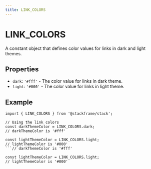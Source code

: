 ```yaml
---
title: LINK_COLORS
---
```


# LINK_COLORS

A constant object that defines color values for links in dark and light themes.

## Properties

- `dark`: `'#fff'` - The color value for links in dark theme.
- `light`: `'#000'` - The color value for links in light theme.

## Example

```tsx
import { LINK_COLORS } from '@stackframe/stack';

// Using the link colors
const darkThemeColor = LINK_COLORS.dark;
// darkThemeColor is '#fff'

const lightThemeColor = LINK_COLORS.light;
// lightThemeColor is '#000'
```// darkThemeColor is '#fff'

const lightThemeColor = LINK_COLORS.light;
// lightThemeColor is '#000'
```